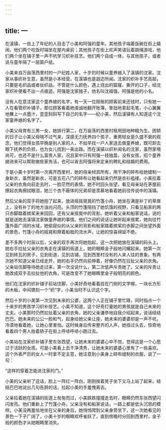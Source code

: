 ```yaml
---
---
---
```

title: 一
---



在溪镇，一些上了年纪的人目击了小美和阿强的童年。其他孩子端着饭碗在街上嬉闹，他们两个吃饭时端坐在屋内桌前；其他孩子在街上欢声笑语玩着跳绳游戏，他们两个坐在铺子里一声不吭学习织补技艺。他们两个自成一体，与其他孩子，或者说与童年隔了一层窗户纸。

小美来自万亩荡西里村的一户纪姓人家，十岁的时候以童养媳入了溪镇的沈家。沈家从事织补生意，虽然是小本经营，在溪镇也是遐迩所闻。沈家的织补手艺高超，只要是毛织品或者丝织品，不管是什么颜色，遇上烧出的窟窿、撕开的口子，经沈家织补便看不出一点痕迹。阿强是沈家独子，他名叫沈祖强，阿强是他的小名。

没有人在意沈家这个童养媳的名字，有一天一位赊账的顾客前来还钱时，只有她一人在看管织补铺子，那位顾客看着她虔诚地翻开账簿，笨拙地拿起毛笔，小心翼翼地蘸上一点墨汁，歪歪斜斜写下自己的名字——纪小美，然后溪镇有人知道这个沈家童养媳的名字了。

小美父母育有三男一女，她排行第二，在万亩荡的西里村租用田地种粮为生。困顿的日子让小美父母喘不过气来，深感无力抚养四个孩子，重男轻女是久盛不衰的观念，他们觉得女孩早晚是别人家的人，不如早找一户人家送去做童养媳，既可卸去眼下抚养的负担，也为女儿找到一条出路。而在溪镇以织补闻名的沈家，虽然家境尚可，也还不是什么富贵人家，况且家中只有阿强一枝独苗，没有女孩，招个童养媳进来可以帮助做些家务活，也可以省去阿强将来定亲的聘礼和结婚的费用。

于是小美十岁时第一次离开西里村，她的母亲倾其所有，用干净的碎布给她缝制一身新衣，虽然是新衣，可是五花八门的碎布让她看起来仍然是衣衫褴褛。小美拉着父亲的衣角向前走去时，一脸茫然的表情，她不时回头张望，看见母亲站在茅屋前撩起衣角擦拭眼泪，她三个衣不蔽体的兄弟却是羡慕地看着她前往传说中的溪镇。

然后父亲的双手将她抱了起来，放进摇摇晃晃的竹篷小舟，她坐在满是补丁的草席上，没有补丁的地方油光闪亮。头顶的竹篷阻挡了她饥饿的视野，只看见船家的两只赤脚踏着摈桨来来回回，还有父亲摇晃中的背影。她听着父亲和船家说话，说的就是送她去溪镇沈家做童养媳的事情。他们之间的说话让她听起来很累，她向往竹篷外面广阔的水域，她偷窥似的从父亲的背影和船家踏着摈桨的赤脚之间张望外面的景色，竹篷小舟的摇晃和擦着船舷的流水声，让她的惊喜绵延不绝。

差不多两个时辰以后，父亲的双手再次将她抱起，这一次把她放在溪镇的码头上。她右手拉扯父亲的衣角走在溪镇的街道上，她的眼睛金子般地闪耀起来。她第一次见到砖瓦的房子，见到街道，见到店铺，见到西里村没有的人来人往的景象。有两次她不知道父亲已经走开，她的右手仍然向前伸着，好像仍然在拉扯父亲的衣角。父亲站住脚等待她走过来，第一次没说什么，第二次低声斥责她了。父亲的斥责让她改成双手去拉扯他的衣角，可是改变不了她眼睛里金子般明亮的颜色。

他们在沈家的织补铺子前站住脚，小美好奇地看着挂在门侧的文字幌，一块长方形的木板，中间镌刻一个“织”字，小美当时不认识这个字。

然后十岁的小美第一次见到未来的公婆，这两个人正在铺子里忙碌，同时指点一个十来岁的男孩学习织补技艺。小美不知道，这个好奇打量她的男孩就是自己未来的丈夫。小美那时仍然拉扯着父亲的衣角，她的父亲谦恭地自我介绍起来，说话结结巴巴。她未来的公公一脸和气，起身给她父亲让座，她未来的婆婆却是一声不吭，冷漠地看着她，让她心里害怕。这时候身后传来整齐的人声，她扭过头去，惊奇地看着四个男人抬着轿子在街上呼哧呼哧小跑过去。

小美站在沈家织补铺子里东张西望，让她未来的婆婆心中不悦，觉得这是一个心思过于活跃的女孩。可是小美看上去干净清秀，让她未来的婆婆心里有了一些喜欢。这个外表严厉的女人一时拿不定主意，她注意到小美身上碎布缝制的衣服，说了一句：

“这样的穿着怎能进沈家的门。”

小美的父亲听了这话，脸上一阵红一阵白，刚刚挨着凳子坐下又马上站了起来，结结巴巴地说出几句告辞的话，拉起小美的手羞愧离去。

父亲拉着她在溪镇的街道上匆匆而过，小美跌跌撞撞走去时，眼睛仍然东张西望闪闪发亮。他们重新上了竹篷小舟，父亲没有和船家说话，一路上都是低头沉思的模样。小美没再羞怯地坐在父亲的身后，她悄悄爬到父亲身旁坐下，这一次她看见的景色一下子广阔了，小美十岁的眼睛欢呼雀跃了，直到傍晚时分回到西里村，金子般的颜色才从她眼睛里消失。